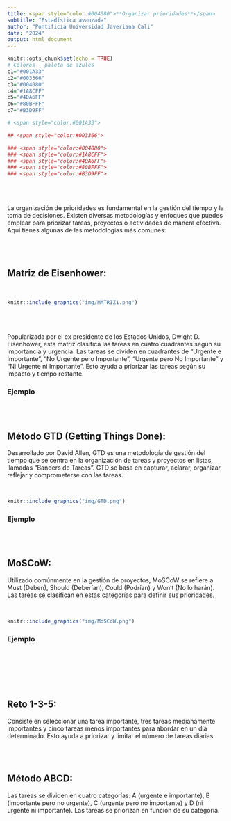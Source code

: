 ```yaml
---
title: <span style="color:#004080">**Organizar prioridades**</span>
subtitle: "Estadística avanzada"
author: "Pontificia Universidad Javeriana Cali"
date: "2024"
output: html_document
---
```


```r
knitr::opts_chunk$set(echo = TRUE)
# Colores - paleta de azules
c1="#001A33"
c2="#003366"
c3="#004080"
c4="#1A8CFF"
c5="#4DA6FF"
c6="#80BFFF"
c7="#B3D9FF"

# <span style="color:#001A33"> 

## <span style="color:#003366">  

### <span style="color:#004080">
### <span style="color:#1A8CFF">
### <span style="color:#4DA6FF">
### <span style="color:#80BFFF">
### <span style="color:#B3D9FF">

```

<br/><br/>

La organización de prioridades es fundamental en la gestión del tiempo y la toma de decisiones. Existen diversas metodologías y enfoques que puedes emplear para priorizar tareas, proyectos o actividades de manera efectiva. Aquí tienes algunas de las metodologías más comunes:

<br/><br/>

## **Matriz de Eisenhower:** 

<br/>

```r
knitr::include_graphics("img/MATRIZ1.png")
```


<br/><br/>

Popularizada por el ex presidente de los Estados Unidos, Dwight D. Eisenhower, esta matriz clasifica las tareas en cuatro cuadrantes según su importancia y urgencia. Las tareas se dividen en cuadrantes de "Urgente e Importante", "No Urgente pero Importante", "Urgente pero No Importante" y "Ni Urgente ni Importante". Esto ayuda a priorizar las tareas según su impacto y tiempo restante.



### Ejemplo



<br/><br/>

##  **Método GTD (Getting Things Done):** 

Desarrollado por David Allen, GTD es una metodología de gestión del tiempo que se centra en la organización de tareas y proyectos en listas, llamadas "Banders de Tareas". GTD se basa en capturar, aclarar, organizar, reflejar y comprometerse con las tareas.

<br/>

```r
knitr::include_graphics("img/GTD.png")
```


### Ejemplo

<br/><br/>

##  **MoSCoW:** 

Utilizado comúnmente en la gestión de proyectos, MoSCoW se refiere a Must (Deben), Should (Deberían), Could (Podrían) y Won't (No lo harán). Las tareas se clasifican en estas categorías para definir sus prioridades.

<br/>

```r
knitr::include_graphics("img/MoSCoW.png")
```
### Ejemplo


<br/><br/>


<br/><br/>

## **Reto 1-3-5:** 

Consiste en seleccionar una tarea importante, tres tareas medianamente importantes y cinco tareas menos importantes para abordar en un día determinado. Esto ayuda a priorizar y limitar el número de tareas diarias.

<br/><br/>




## **Método ABCD:** 

Las tareas se dividen en cuatro categorías: A (urgente e importante), B (importante pero no urgente), C (urgente pero no importante) y D (ni urgente ni importante). Las tareas se priorizan en función de su categoría.

<br/><br/>




